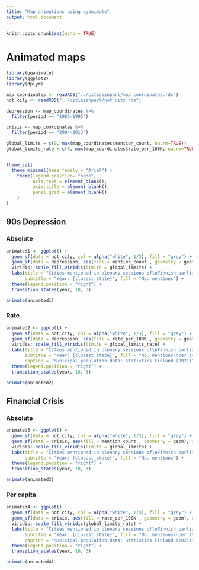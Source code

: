 ```yaml
---
title: "Map animations using gganimate"
output: html_document
---
```


```r
knitr::opts_chunk$set(echo = TRUE)
```


# Animated maps

```r
library(gganimate)
library(ggplot2)
library(dplyr)

map_coordinates <- readRDS("../citiesinparl/map_coordinates.rds")
not_city <- readRDS("../citiesinparl/not_city.rds")

depression <- map_coordinates %>% 
  filter(period == "1986-1995")

crisis <- map_coordinates %>% 
  filter(period == "2004-2013")

global_limits = c(0, max(map_coordinates$mention_count, na.rm=TRUE))
global_limits_rate = c(0, max(map_coordinates$rate_per_100K, na.rm=TRUE))


theme_set(
  theme_minimal(base_family = "Arial") +
    theme(legend.position= "none",
          axis.text = element_blank(),
          axis.title = element_blank(),
          panel.grid = element_blank()
    )
)

```

## 90s Depression

### Absolute

```r
animated1 <- ggplot() +
  geom_sf(data = not_city, col = alpha("white", 1/3), fill = "grey") +
  geom_sf(data = depression, aes(fill = mention_count , geometry = geom), colour = alpha("white", 1/3)) +
  viridis::scale_fill_viridis(limits = global_limits) +
  labs(title = "Cities mentioned in plenary sessions of\nFinnish parliament 1986-1995",
       subtitle = "Year: {closest_state}", fill = "No. mentions") +
  theme(legend.position = "right") +
  transition_states(year, 10, 3)

animate(animated1)
```

### Rate

```r
animated2 <- ggplot() +
  geom_sf(data = not_city, col = alpha("white", 1/3), fill = "grey") +
  geom_sf(data = depression, aes(fill = rate_per_100K , geometry = geom), colour = alpha("white", 1/3)) +
  viridis::scale_fill_viridis(limits = global_limits_rate) +
  labs(title = "Cities mentioned in plenary sessions of\nFinnish parliament 1986-1995",
       subtitle = "Year: {closest_state}", fill = "No. mentions\nper 100 000",
       caption = "Municipal population data: Statistics Finland (2021)") +
  theme(legend.position = "right") +
  transition_states(year, 10, 3)

animate(animated2)
```



## Financial Crisis

### Absolute

```r
animated3 <- ggplot() +
  geom_sf(data = not_city, col = alpha("white", 1/3), fill = "grey") +
  geom_sf(data = crisis, aes(fill = mention_count , geometry = geom), colour = alpha("white", 1/3)) +
  viridis::scale_fill_viridis(limits = global_limits) +
  labs(title = "Cities mentioned in plenary sessions of\nFinnish parliament 2004-2013",
       subtitle = "Year: {closest_state}", fill = "No. mentions") +
  theme(legend.position = "right") +
  transition_states(year, 10, 3)

animate(animated3)
```

### Per capita

```r
animated4 <- ggplot() +
  geom_sf(data = not_city, col = alpha("white", 1/3), fill = "grey") +
  geom_sf(data = crisis, aes(fill = rate_per_100K , geometry = geom), colour = alpha("white", 1/3)) +
  viridis::scale_fill_viridis(global_limits_rate) +
  labs(title = "Cities mentioned in plenary sessions of\nFinnish parliament 2004-2013",
       subtitle = "Year: {closest_state}", fill = "No. mentions\nper 100 000",
       caption = "Municipal population data: Statistics Finland (2021)") +
  theme(legend.position = "right") +
  transition_states(year, 10, 3)

animate(animated4)
```


